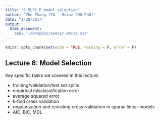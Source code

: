 ```yaml
---
title: "6_MLPS_R_model_selection"
author: "Zhe Zhang (TA - Heinz CMU PhD)"
date: "1/28/2017"
output: 
  html_document:
    css: '~/Dropbox/avenir-white.css'
---
```


```r
knitr::opts_chunk$set(echo = TRUE, warning = F, error = F)
```

## Lecture 6: Model Selection

Key specific tasks we covered in this lecture:

* training/validation/test set splits
* empirical misclassification error
* average squared error
* k-fold cross validation
* regularization and revisiting cross-validation in sparse linear models
* AIC, BIC, MDL